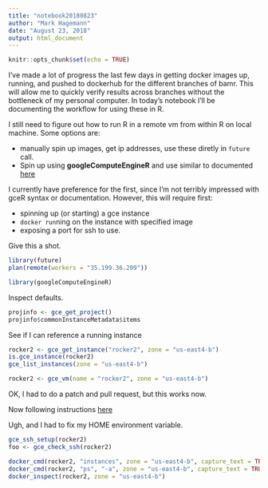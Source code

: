 ```yaml
---
title: "notebook20180823"
author: "Mark Hagemann"
date: "August 23, 2018"
output: html_document
---
```


```r
knitr::opts_chunk$set(echo = TRUE)
```

I've made a lot of progress the last few days in getting docker images up, running, and pushed to dockerhub for the different branches of bamr. This will allow me to quickly verify results across branches without the bottleneck of my personal computer. In today's notebook I'll be documenting the workflow for using these in R. 

I still need to figure out how to run R in a remote vm from within R on local machine. Some options are:

- manually spin up images, get ip addresses, use these diretly in `future` call.
- Spin up using **googleComputeEngineR** and use similar to documented [here](https://cloudyr.github.io/googleComputeEngineR/articles/massive-parallel.html)

I currently have preference for the first, since I'm not terribly impressed with gceR syntax or documentation. However, this will require first:

- spinning up (or starting) a gce instance
- `docker run`ning on the instance with specified image
- exposing a port for ssh to use. 

Give this a shot. 



```r
library(future)
plan(remote(workers = "35.199.36.209"))
```

```r
library(googleComputeEngineR)
```

Inspect defaults. 

```r
projinfo <- gce_get_project()
projinfo$commonInstanceMetadata$items
```

See if I can reference a running instance

```r
rocker2 <- gce_get_instance("rocker2", zone = "us-east4-b")
is.gce_instance(rocker2)
gce_list_instances(zone = "us-east4-b")

rocker2 <- gce_vm(name = "rocker2", zone = "us-east4-b")
```

OK, I had to do a patch and pull request, but this works now. 

Now following instructions [here](https://cloudyr.github.io/googleComputeEngineR/articles/docker-ssh-futures.html#docker-commands)

Ugh, and I had to fix my HOME environment variable.

```r
gce_ssh_setup(rocker2)
foo <- gce_check_ssh(rocker2)

docker_cmd(rocker2, "instances", zone = "us-east4-b", capture_text = TRUE)
docker_cmd(rocker2, "ps", "-a", zone = "us-east4-b", capture_text = TRUE)
docker_inspect(rocker2, zone = "us-east4-b")
```





